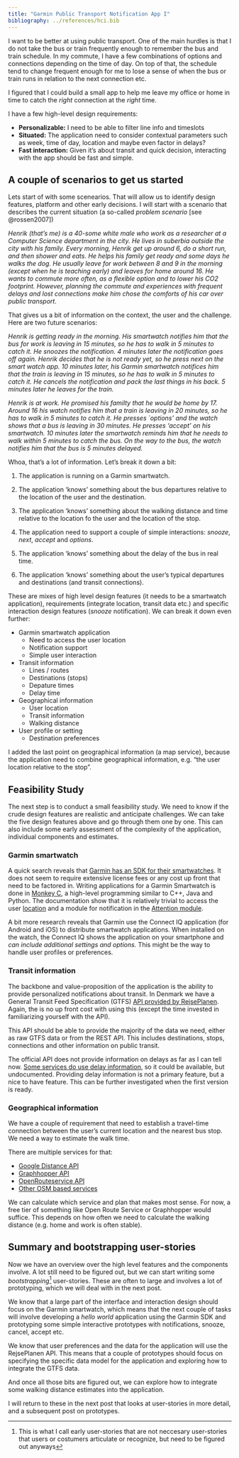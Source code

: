 ```yaml
---
title: "Garmin Public Transport Notification App I"
bibliography: ../references/hci.bib
---
```


I want to be better at using public transport. One of the main hurdles is that I do not take the bus or train frequently enough to remember the bus and train schedule. In my commute, I have a few combinations of options and connections depending on the time of day. On top of that, the schedule tend to change frequent enough for me to lose a sense of when the bus or train runs in relation to the next connection etc.

I figured that I could build a small app to help me leave my office or home in time to catch the _right_ connection at the _right_ time. 

I have a few high-level design requirements:

- **Personalizable:** I need to be able to filter line info and timeslots
- **Situated:** The application need to consider contextual parameters such as week, time of day, location and maybe even factor in delays?
- **Fast interaction:** Given it's about transit and quick decision, interacting with the app should be fast and simple. 

## A couple of scenarios to get us started
Lets start of with some scenearios. That will allow us to identify design features, platform and other early decisions. I will start with a scenario that describes the current situation (a so-called _problem scenario_ [see @rossen2007])

_Henrik (that's me) is a 40-some white male who work as a researcher at a Computer Science department in the city. He lives in suberbia outside the city with his family. Every morning, Henrik get up around 6, do a short run, and then shower and eats. He helps his family get ready and some days he walks the dog. He usually leave for work between 8 and 9 in the morning (except when he is teaching early) and leaves for home around 16. He wants to commute more often, as a flexible option and to lower his CO2 footprint. However, planning the commute and experiences with frequent delays and lost connections make him chose the comforts of his car over public transport._ 

That gives us a bit of information on the context, the user and the challenge. Here are two future scenarios:

_Henrik is getting ready in the morning. His smartwatch notifies him that the bus for work is leaving in 15 minutes, so he has to walk in 5 minutes to catch it. He snoozes the notification. 4 minutes later the notification goes off again. Henrik decides that he is not ready yet, so he press next on the smart watch app. 10 minutes later, his Garmin smartwatch notifices him that the train is leaving in 15 minutes, so he has to walk in 5 minutes to catch it. He cancels the notification and pack the last things in his back. 5 minutes later he leaves for the train._

_Henrik is at work. He promised his familty that he would be home by 17. Around 16 his watch notifies him that a train is leaving in 20 minutes, so he has to walk in 5 minutes to catch it. He presses `options' and the watch shows that a bus is leaving in 30 minutes. He presses 'accept' on his smartwatch. 10 minutes later the smartwatch reminds him that he needs to walk within 5 minutes to catch the bus. On the way to the bus, the watch notifies him that the bus is 5 minutes delayed._ 

Whoa, that's a lot of information. Let's break it down a bit:

1. The application is running on a Garmin smartwatch.

2. The application 'knows' something about the bus departures relative to the location of the user and the destination.

3. The application 'knows' something about the walking distance and time relative to the location fo the user and the location of the stop.

4. The application need to support a couple of simple interactions: _snooze_, _next_, _accept_ and _options_.

5. The application 'knows' something about the delay of the bus in real time.

6. The application 'knows' something about the user's typical departures and destinations (and transit connections).

These are mixes of high level design features (it needs to be a smartwatch application), requirements (integrate location, transit data etc.) and specific interaction design features (_snooze_ notification). We can break it down even further:

- Garmin smartwatch application
    - Need to access the user location
    - Notification support
    - Simple user interaction
- Transit information
    - Lines / routes
    - Destinations (stops)
    - Depature times
    - Delay time
- Geographical information
    - User location
    - Transit information 
    - Walking distance
- User profile or setting
    - Destination preferences

I added the last point on geographical information (a map service), because the application need to combine geographical information, e.g. "the user location relative to the stop".

## Feasibility Study
The next step is to conduct a small feasibility study. We need to know if the crude design features are realistic and anticipate challenges. We can take the five design features above and go through them one by one. This can also include some early assessment of the complexity of the application, individual components and estimates.

### Garmin smartwatch
A quick search reveals that [Garmin has an SDK for their smartwatches](https://developer.garmin.com/connect-iq/sdk/). It does not seem to require extensive license fees or any cost up front that need to be factored in. Writing applications for a Garmin Smartwatch is done in [Monkey C](https://developer.garmin.com/connect-iq/monkey-c/), a high-level programming similar to C++, Java and Python. The documentation show that it is relatively trivial to access the user [location](https://developer.garmin.com/connect-iq/api-docs/Toybox/Position.html) and a module for notification in the [Attention module](https://developer.garmin.com/connect-iq/api-docs/Toybox/Attention.html).

A bit more research reveals that Garmin use the Connect IQ application (for Android and iOS) to distribute smartwatch applications. When installed on the watch, the Connect IQ shows the application on your smartphone and _can include additional settings and options._ This might be the way to handle user profiles or preferences.

### Transit information
The backbone and value-proposition of the application is the ability to provide personalized notifications about transit. In Denmark we have a General Transit Feed Specification (GTFS) [API provided by RejsePlanen](https://help.rejseplanen.dk/hc/da/articles/214174465-Rejseplanens-API). Again, the is no up front cost with using this (except the time invested in familiarizing yourself with the API).

This API should be able to provide the majority of the data we need, either as raw GTFS data or from the REST API. This includes destinations, stops, connections and other information on public transit.

The official API does not provide information on delays as far as I can tell now. [Some services do use delay information](https://www.rejseplanen.dk/bin/help.exe/mn?L=vs_dot.vs_livemap&tpl=fullscreenmap&custom=sydtrafik_Regionen&view=dsb), so it could be available, but undocumented. Providing delay information is not a primary feature, but a nice to have feature. This can be further investigated when the first version is ready.

### Geographical information
We have a couple of requirement that need to establish a travel-time connection between the user's current location and the nearest bus stop. We need a way to estimate the walk time. 

There are multiple services for that:

- [Google Distance API](https://www.rejseplanen.dk/bin/help.exe/mn?L=vs_dot.vs_livemap&tpl=fullscreenmap&custom=sydtrafik_Regionen&view=dsb)
- [Graphhopper API](https://www.graphhopper.com/products/)
- [OpenRouteservice API](https://openrouteservice.org/plans/)
- [Other OSM based services](https://wiki.openstreetmap.org/wiki/Routing)

We can calculate which service and plan that makes most sense. For now, a free tier of something like Open Route Service or Graphhopper would suffice. This depends on how often we need to calculate the walking distance (e.g. home and work is often stable). 

## Summary and bootstrapping user-stories
Now we have an overview over the high level features and the components involve. A lot still need to be figured out, but we can start writing some _bootstrapping_^[This is what I call early user-stories that are not neccesary user-stories that users or costumers articulate or recognize, but need to be figured out anyways] user-stories. These are often to large and involves a lot of prototyping, which we will deal with in the next post.

We know that a large part of the interface and interaction design should focus on the Garmin smartwatch, which means that the next couple of tasks will involve developing a _hello world_ application using the Garmin SDK and prototyping some simple interactive prototypes with notifications, snooze, cancel, accept etc.

We know that user preferences and the data for the application will use the RejsePlanen API. This means that a couple of prototypes should focus on specifying the specific data model for the application and exploring how to integrate the GTFS data.

And once all those bits are figured out, we can explore how to integrate some walking distance estimates into the application.

I will return to these in the next post that looks at user-stories in more detail, and a subsequent post on prototypes. 


